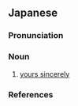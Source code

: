 ==Japanese==
{{ja-kanjitab|きん|はく|k2=ぱく|yomi=o}}

===Pronunciation===
{{ja-pron|yomi=kanon|きんぱく|acc=1|acc_ref=DJR}}

===Noun===
{{ja-noun|きんぱく}}

# [[yours sincerely]]

===References===
<references/>